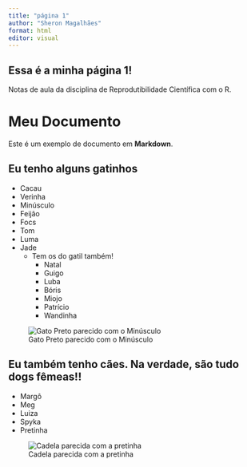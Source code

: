 ```yaml
---
title: "página 1"
author: "Sheron Magalhães"
format: html
editor: visual
---
```


## Essa é a minha página 1!

Notas de aula da disciplina de Reprodutibilidade Científica com o R.

# Meu Documento

Este é um exemplo de documento em **Markdown**.

## Eu tenho alguns gatinhos

-   Cacau
-   Verinha
-   Minúsculo
-   Feijão
-   Focs
-   Tom
-   Luma
-   Jade
    -   Tem os do gatil também!
        -   Natal
        -   Guigo
        -   Luba
        -   Bóris
        -   Miojo
        -   Patrício
        -   Wandinha

![Gato Preto parecido com o Minúsculo](https://th.bing.com/th/id/OIP.mzpyO_aDgMaghkm9h0cF9wHaE8?rs=1&pid=ImgDetMain)

## Eu também tenho cães. Na verdade, são tudo dogs fêmeas!!

-   Margô
-   Meg
-   Luiza
-   Spyka
-   Pretinha

![Cadela parecida com a pretinha](https://th.bing.com/th/id/OIP.uBfsKt83ZDgNhM2z1XA74AHaF-?rs=1&pid=ImgDetMain)

